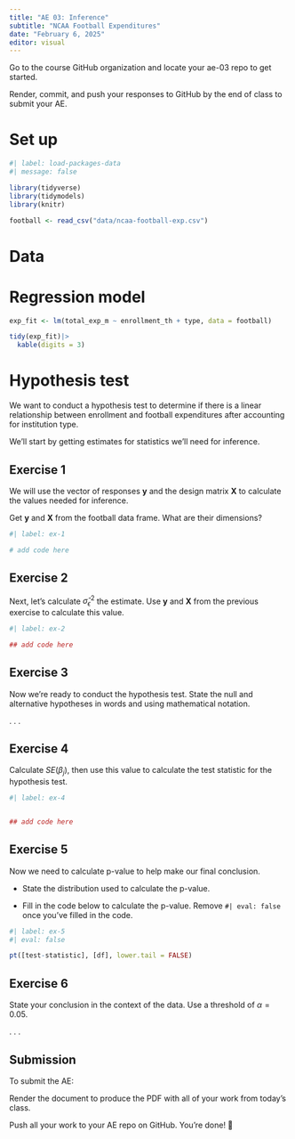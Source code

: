 ```yaml
---
title: "AE 03: Inference"
subtitle: "NCAA Football Expenditures"
date: "February 6, 2025"
editor: visual
---
```


::: callout-important
Go to the course GitHub organization and locate your ae-03 repo to get started.

Render, commit, and push your responses to GitHub by the end of class to submit your AE.
:::

# Set up

```r
#| label: load-packages-data
#| message: false

library(tidyverse)
library(tidymodels)
library(knitr)

football <- read_csv("data/ncaa-football-exp.csv")
```

# Data

# Regression model

```r
exp_fit <- lm(total_exp_m ~ enrollment_th + type, data = football)

tidy(exp_fit)|> 
  kable(digits = 3)
```

# Hypothesis test

We want to conduct a hypothesis test to determine if there is a linear relationship between enrollment and football expenditures after accounting for institution type.

We'll start by getting estimates for statistics we'll need for inference.

::: callout-note
## Exercise 1

We will use the vector of responses $\mathbf{y}$ and the design matrix $\mathbf{X}$ to calculate the values needed for inference.

Get $\mathbf{y}$ and $\mathbf{X}$ from the football data frame. What are their dimensions?
:::

```r
#| label: ex-1

# add code here

```

::: callout-note
## Exercise 2

Next, let's calculate $\hat{\sigma}_\epsilon^2$ the estimate. Use $\mathbf{y}$ and $\mathbf{X}$ from the previous exercise to calculate this value.
:::

```r
#| label: ex-2

## add code here

```

::: callout-note
## Exercise 3

Now we're ready to conduct the hypothesis test. State the null and alternative hypotheses in words and using mathematical notation.
:::

. . .

::: callout-note
## Exercise 4

Calculate $SE(\beta_j)$, then use this value to calculate the test statistic for the hypothesis test.
:::

```r
#| label: ex-4


## add code here

```

::: callout-note
## Exercise 5

Now we need to calculate p-value to help make our final conclusion.

-   State the distribution used to calculate the p-value.

-   Fill in the code below to calculate the p-value. Remove `#| eval: false` once you've filled in the code.
:::

```r
#| label: ex-5
#| eval: false

pt([test-statistic], [df], lower.tail = FALSE)

```

::: callout-note
## Exercise 6

State your conclusion in the context of the data. Use a threshold of $\alpha = 0.05$.
:::

. . .

::: callout-important
# Submission

To submit the AE:

Render the document to produce the PDF with all of your work from today's class.

Push all your work to your AE repo on GitHub. You're done! 🎉
:::

